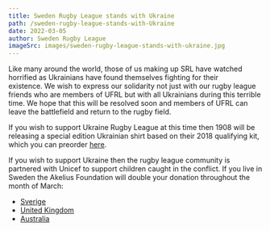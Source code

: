 ```yaml
---
title: Sweden Rugby League stands with Ukraine
path: /sweden-rugby-league-stands-with-Ukraine
date: 2022-03-05
author: Sweden Rugby League
imageSrc: images/sweden-rugby-league-stands-with-ukraine.jpg
---
```

Like many around the world, those of us making up SRL have watched horrified as Ukrainians have found themselves fighting for their existence. We wish to express our solidarity not just with our rugby league friends who are members of UFRL but with all Ukrainians during this terrible time. We hope that this will be resolved soon and members of UFRL can leave the battlefield and return to the rugby field.

If you wish to support Ukraine Rugby League at this time then 1908 will be releasing a special edition Ukrainian shirt based on their 2018 qualifying kit, which you can preorder [here](https://1908.store/collections/international/products/pre-order-ukraine-national-jersey).

If you wish to support Ukraine then the rugby league community is partnered with Unicef to support children caught in the conflict. If you live in Sweden the Akelius Foundation will double your donation throughout the month of March: 

- [Sverige](https://unicef.se/katastrof/hjalp-ukrainas-barn)
- [United Kingdom](https://www.unicef.org.uk/donate/donate-now-to-protect-children-in-ukraine/)
- [Australia](https://www.unicef.org.au/appeals/ukraine-emergency-appeal)